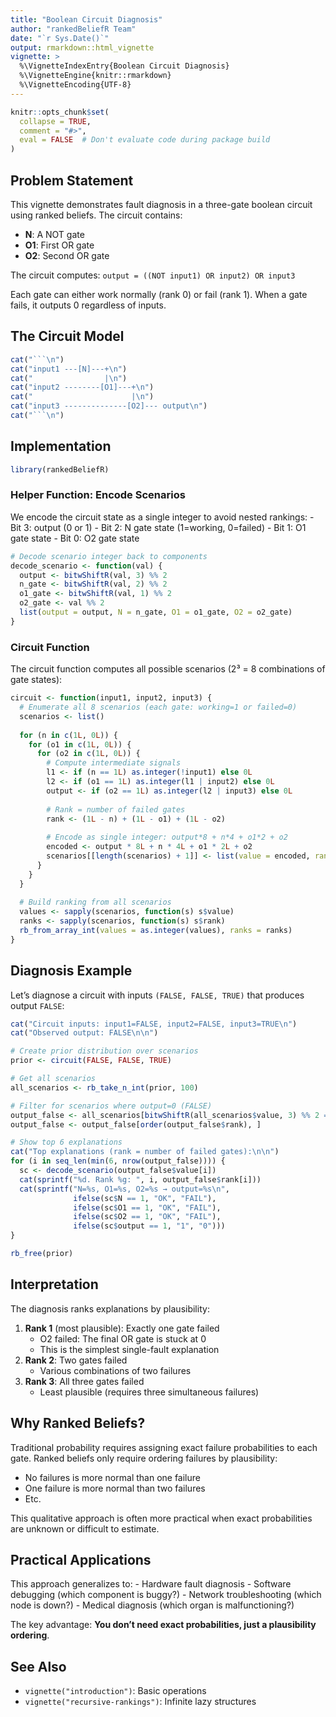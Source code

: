 ```yaml
---
title: "Boolean Circuit Diagnosis"
author: "rankedBeliefR Team"
date: "`r Sys.Date()`"
output: rmarkdown::html_vignette
vignette: >
  %\VignetteIndexEntry{Boolean Circuit Diagnosis}
  %\VignetteEngine{knitr::rmarkdown}
  %\VignetteEncoding{UTF-8}
---
```


```r
knitr::opts_chunk$set(
  collapse = TRUE,
  comment = "#>",
  eval = FALSE  # Don't evaluate code during package build
)
```

## Problem Statement

This vignette demonstrates fault diagnosis in a three-gate boolean circuit using ranked beliefs. The circuit contains:

- **N**: A NOT gate
- **O1**: First OR gate
- **O2**: Second OR gate

The circuit computes: `output = ((NOT input1) OR input2) OR input3`

Each gate can either work normally (rank 0) or fail (rank 1). When a gate fails, it outputs 0 regardless of inputs.

## The Circuit Model

```r
cat("```\n")
cat("input1 ---[N]---+\n")
cat("                |\n")
cat("input2 --------[O1]---+\n")
cat("                      |\n")
cat("input3 --------------[O2]--- output\n")
cat("```\n")
```

## Implementation

```r
library(rankedBeliefR)
```

### Helper Function: Encode Scenarios

We encode the circuit state as a single integer to avoid nested rankings:
- Bit 3: output (0 or 1)
- Bit 2: N gate state (1=working, 0=failed)
- Bit 1: O1 gate state
- Bit 0: O2 gate state

```r
# Decode scenario integer back to components
decode_scenario <- function(val) {
  output <- bitwShiftR(val, 3) %% 2
  n_gate <- bitwShiftR(val, 2) %% 2
  o1_gate <- bitwShiftR(val, 1) %% 2
  o2_gate <- val %% 2
  list(output = output, N = n_gate, O1 = o1_gate, O2 = o2_gate)
}
```

### Circuit Function

The circuit function computes all possible scenarios (2³ = 8 combinations of gate states):

```r
circuit <- function(input1, input2, input3) {
  # Enumerate all 8 scenarios (each gate: working=1 or failed=0)
  scenarios <- list()
  
  for (n in c(1L, 0L)) {
    for (o1 in c(1L, 0L)) {
      for (o2 in c(1L, 0L)) {
        # Compute intermediate signals
        l1 <- if (n == 1L) as.integer(!input1) else 0L
        l2 <- if (o1 == 1L) as.integer(l1 | input2) else 0L
        output <- if (o2 == 1L) as.integer(l2 | input3) else 0L
        
        # Rank = number of failed gates
        rank <- (1L - n) + (1L - o1) + (1L - o2)
        
        # Encode as single integer: output*8 + n*4 + o1*2 + o2
        encoded <- output * 8L + n * 4L + o1 * 2L + o2
        scenarios[[length(scenarios) + 1]] <- list(value = encoded, rank = rank)
      }
    }
  }
  
  # Build ranking from all scenarios
  values <- sapply(scenarios, function(s) s$value)
  ranks <- sapply(scenarios, function(s) s$rank)
  rb_from_array_int(values = as.integer(values), ranks = ranks)
}
```

## Diagnosis Example

Let's diagnose a circuit with inputs `(FALSE, FALSE, TRUE)` that produces output `FALSE`:

```r
cat("Circuit inputs: input1=FALSE, input2=FALSE, input3=TRUE\n")
cat("Observed output: FALSE\n\n")

# Create prior distribution over scenarios
prior <- circuit(FALSE, FALSE, TRUE)

# Get all scenarios
all_scenarios <- rb_take_n_int(prior, 100)

# Filter for scenarios where output=0 (FALSE)
output_false <- all_scenarios[bitwShiftR(all_scenarios$value, 3) %% 2 == 0, ]
output_false <- output_false[order(output_false$rank), ]

# Show top 6 explanations
cat("Top explanations (rank = number of failed gates):\n\n")
for (i in seq_len(min(6, nrow(output_false)))) {
  sc <- decode_scenario(output_false$value[i])
  cat(sprintf("%d. Rank %g: ", i, output_false$rank[i]))
  cat(sprintf("N=%s, O1=%s, O2=%s → output=%s\n",
              ifelse(sc$N == 1, "OK", "FAIL"),
              ifelse(sc$O1 == 1, "OK", "FAIL"),
              ifelse(sc$O2 == 1, "OK", "FAIL"),
              ifelse(sc$output == 1, "1", "0")))
}

rb_free(prior)
```

## Interpretation

The diagnosis ranks explanations by plausibility:

1. **Rank 1** (most plausible): Exactly one gate failed
   - O2 failed: The final OR gate is stuck at 0
   - This is the simplest single-fault explanation

2. **Rank 2**: Two gates failed
   - Various combinations of two failures

3. **Rank 3**: All three gates failed
   - Least plausible (requires three simultaneous failures)

## Why Ranked Beliefs?

Traditional probability requires assigning exact failure probabilities to each gate. Ranked beliefs only require ordering failures by plausibility:

- No failures is more normal than one failure
- One failure is more normal than two failures
- Etc.

This qualitative approach is often more practical when exact probabilities are unknown or difficult to estimate.

## Practical Applications

This approach generalizes to:
- Hardware fault diagnosis
- Software debugging (which component is buggy?)
- Network troubleshooting (which node is down?)
- Medical diagnosis (which organ is malfunctioning?)

The key advantage: **You don't need exact probabilities, just a plausibility ordering**.

## See Also

- `vignette("introduction")`: Basic operations
- `vignette("recursive-rankings")`: Infinite lazy structures
